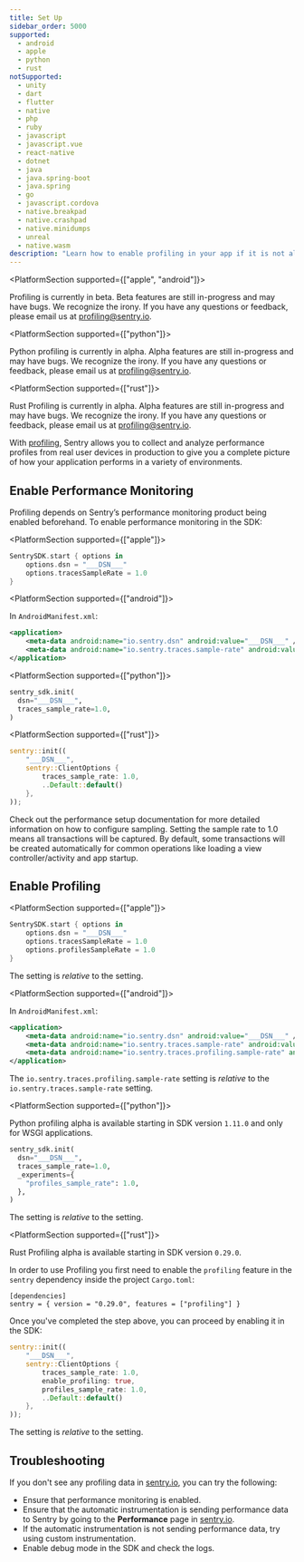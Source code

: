 ```yaml
---
title: Set Up
sidebar_order: 5000
supported:
  - android
  - apple
  - python
  - rust
notSupported:
  - unity
  - dart
  - flutter
  - native
  - php
  - ruby
  - javascript
  - javascript.vue
  - react-native
  - dotnet
  - java
  - java.spring-boot
  - java.spring
  - go
  - javascript.cordova
  - native.breakpad
  - native.crashpad
  - native.minidumps
  - unreal
  - native.wasm
description: "Learn how to enable profiling in your app if it is not already set up."
---
```


<PlatformSection supported={["apple", "android"]}>

<Note>

Profiling is currently in beta. Beta features are still in-progress and may have bugs. We recognize the irony. If you have any questions or feedback, please email us at [profiling@sentry.io](mailto:profiling@sentry.io).

</Note>

</PlatformSection>

<PlatformSection supported={["python"]}>

<Note>

Python profiling is currently in alpha. Alpha features are still in-progress and may have bugs. We recognize the irony. If you have any questions or feedback, please email us at [profiling@sentry.io](mailto:profiling@sentry.io).

</Note>

</PlatformSection>

<PlatformSection supported={["rust"]}>

<Note>

Rust Profiling is currently in alpha. Alpha features are still in-progress and may have bugs. We recognize the irony. If you have any questions or feedback, please email us at [profiling@sentry.io](mailto:profiling@sentry.io).

</Note>

</PlatformSection>

With [profiling](/product/profiling/), Sentry allows you to collect and analyze performance profiles from real user devices in production to give you a complete picture of how your application performs in a variety of environments.

## Enable Performance Monitoring

Profiling depends on Sentry’s performance monitoring product being enabled beforehand. To enable performance monitoring in the SDK:

<PlatformSection supported={["apple"]}>

```swift
SentrySDK.start { options in
    options.dsn = "___DSN___"
    options.tracesSampleRate = 1.0
}
```

</PlatformSection>

<PlatformSection supported={["android"]}>

In `AndroidManifest.xml`:

```xml
<application>
    <meta-data android:name="io.sentry.dsn" android:value="___DSN___" />
    <meta-data android:name="io.sentry.traces.sample-rate" android:value="1.0" />
</application>
```

</PlatformSection>

<PlatformSection supported={["python"]}>

```python
sentry_sdk.init(
  dsn="___DSN___",
  traces_sample_rate=1.0,
)
```

</PlatformSection>

<PlatformSection supported={["rust"]}>

```rust
sentry::init((
    "___DSN___",
    sentry::ClientOptions {
        traces_sample_rate: 1.0,
        ..Default::default()
    },
));
```

</PlatformSection>

Check out the <PlatformLink to="/performance/">performance setup documentation</PlatformLink> for more detailed information on how to configure sampling. Setting the sample rate to 1.0 means all transactions will be captured. By default, some transactions will be created automatically for common operations like loading a view controller/activity and app startup.

## Enable Profiling

<PlatformSection supported={["apple"]}>

```swift
SentrySDK.start { options in
    options.dsn = "___DSN___"
    options.tracesSampleRate = 1.0
    options.profilesSampleRate = 1.0
}
```

<Note>

The <PlatformIdentifier name="profiles-sample-rate" /> setting is *relative* to the <PlatformIdentifier name="traces-sample-rate" /> setting.

</Note>

</PlatformSection>

<PlatformSection supported={["android"]}>

In `AndroidManifest.xml`:

```xml
<application>
    <meta-data android:name="io.sentry.dsn" android:value="___DSN___" />
    <meta-data android:name="io.sentry.traces.sample-rate" android:value="1.0" />
    <meta-data android:name="io.sentry.traces.profiling.sample-rate" android:value="1.0" />
</application>
```

<Note>

The `io.sentry.traces.profiling.sample-rate` setting is *relative* to the `io.sentry.traces.sample-rate` setting.

</Note>

</PlatformSection>

<PlatformSection supported={["python"]}>

<Note>

Python profiling alpha is available starting in SDK version `1.11.0` and only for WSGI applications.

</Note>

```python
sentry_sdk.init(
  dsn="___DSN___",
  traces_sample_rate=1.0,
  _experiments={
    "profiles_sample_rate": 1.0,
  },
)
```

<Note>

The <PlatformIdentifier name="profiles_sample_rate" /> setting is *relative* to the <PlatformIdentifier name="traces_sample_rate" /> setting.

</Note>

</PlatformSection>


<PlatformSection supported={["rust"]}>

<Note>

Rust Profiling alpha is available starting in SDK version `0.29.0`.

</Note>

In order to use Profiling you first need to enable the `profiling` feature in the `sentry` dependency inside the project `Cargo.toml`:

```cargo
[dependencies]
sentry = { version = "0.29.0", features = ["profiling"] }
```

Once you've completed the step above, you can proceed by enabling it in the SDK:

```rust
sentry::init((
    "___DSN___",
    sentry::ClientOptions {
        traces_sample_rate: 1.0,
        enable_profiling: true,
        profiles_sample_rate: 1.0,
        ..Default::default()
    },
));
```

<Note>

The <PlatformIdentifier name="profiles_sample_rate" /> setting is *relative* to the <PlatformIdentifier name="traces_sample_rate" /> setting.

</Note>

</PlatformSection>

## Troubleshooting

If you don't see any profiling data in [sentry.io](https://sentry.io), you can try the following:

- Ensure that performance monitoring <PlatformLink to="/performance/">is enabled</PlatformLink>.
- Ensure that the automatic instrumentation is sending performance data to Sentry by going to the **Performance** page in [sentry.io](https://sentry.io).
- If the automatic instrumentation is not sending performance data, try using <PlatformLink to="/performance/instrumentation/custom-instrumentation">custom instrumentation</PlatformLink>.
- Enable <PlatformLink to="/configuration/options/#debug">debug mode</PlatformLink> in the SDK and check the logs.
